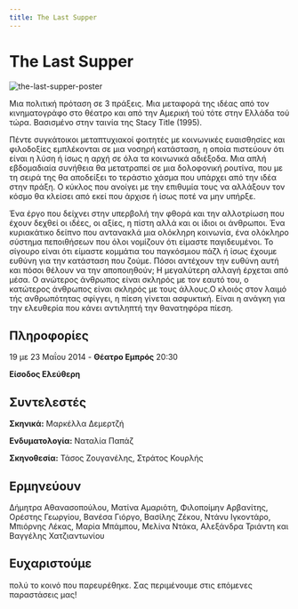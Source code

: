 ```yaml
---
title: The Last Supper
---
```


<Seo 
  title="The Last Supper"
  description="Μια πολιτική πρόταση σε 3 πράξεις, βασισμένη στην ταινία της Stacy Title (1995). Από την Αμερική του τότε, στην Ελλάδα του τώρα – στο θέατρο Εμπρός το 2014."
  image="https://theatrikiopa.vercel.app/img/the-last-supper/poster.jpg"
  imageAlt="Αφίσα της παράστασης The Last Supper"
  url="https://theatrikiopa.vercel.app/parastaseis/2014/the-last-supper"
/>

# The Last Supper

![the-last-supper-poster](/img/the-last-supper/poster.jpg)

Μια πολιτική πρόταση σε 3 πράξεις. Μια μεταφορά της ιδέας από τον κινηματογράφο στο θέατρο και από την Αμερική τού τότε στην Ελλάδα τού τώρα. Βασισμένο στην ταινία της Stacy Title (1995).

Πέντε συγκάτοικοι μεταπτυχιακοί φοιτητές με κοινωνικές ευαισθησίες και φιλοδοξίες εμπλέκονται σε μια νοσηρή κατάσταση, η οποία πιστεύουν ότι είναι η λύση ή ίσως η αρχή σε όλα τα κοινωνικά αδιέξοδα. Μια απλή εβδομαδιαία συνήθεια θα μετατραπεί σε μια δολοφονική ρουτίνα, που με τη σειρά της θα αποδείξει το τεράστιο χάσμα που υπάρχει από την ιδέα στην πράξη. Ο κύκλος που ανοίγει με την επιθυμία τους να αλλάξουν τον κόσμο θα κλείσει από εκεί που άρχισε ή ίσως ποτέ να μην υπήρξε.

Ένα έργο που δείχνει στην υπερβολή την φθορά και την αλλοτρίωση που έχουν δεχθεί οι ιδέες, οι αξίες, η πίστη αλλά και οι ίδιοι οι άνθρωποι. Ένα κυριακάτικο δείπνο που αντανακλά μια ολόκληρη κοινωνία, ένα ολόκληρο σύστημα πεποιθήσεων που όλοι νομίζουν ότι είμαστε παγιδευμένοι. Το σίγουρο είναι ότι είμαστε κομμάτια του παγκόσμιου πάζλ ή ίσως έχουμε ευθύνη για την κατάσταση που ζούμε. Πόσοι αντέχουν την ευθύνη αυτή και πόσοι θέλουν να την αποποιηθούν; Η μεγαλύτερη αλλαγή έρχεται από μέσα. Ο ανώτερος άνθρωπος είναι σκληρός με τον εαυτό του, ο κατώτερος άνθρωπος είναι σκληρός με τους άλλους.Ο κλοιός στον λαιμό τής ανθρωπότητας σφίγγει, η πίεση γίνεται ασφυκτική. Είναι η ανάγκη για την ελευθερία που κάνει αντιληπτή την θανατηφόρα πίεση.

## Πληροφορίες
19 με 23 Μαΐου 2014 - **Θέατρο Εμπρός** 20:30

**Είσοδος Ελεύθερη**

## Συντελεστές
**Σκηνικά:** Μαρκέλλα Δεμερτζή

**Ενδυματολογία:** Ναταλία Παπάζ

**Σκηνοθεσία:** Τάσος Ζουγανέλης, Στράτος Κουρλής

## Ερμηνεύουν
Δήμητρα Αθανασοπούλου, Ματίνα Αμαριότη, Φιλοποίμην Αρβανίτης, Ορέστης Γεωργίου, Βανέσα Γιόργο, Βασίλης Ζέκου, Ντάνυ Ιγκοντάρο, Μπιόρνης Λέκας, Μαρία Μπάμπου, Μελίνα Ντάκα, Αλεξάνδρα Τριάντη και Βαγγέλης Χατζιαντωνίου

## Ευχαριστούμε 
πολύ το κοινό που παρευρέθηκε. Σας περιμένουμε στις επόμενες παραστάσεις μας!

<ResponsiveYouTube videoId="OkvjPCrBH0s"/>
